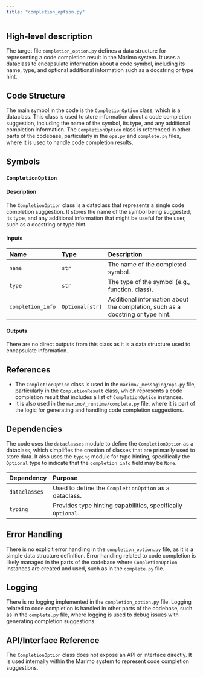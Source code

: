 ```yaml
---
title: "completion_option.py"
---
```


## High-level description

The target file `completion_option.py` defines a data structure for representing a code completion result in the Marimo system. It uses a dataclass to encapsulate information about a code symbol, including its name, type, and optional additional information such as a docstring or type hint.

## Code Structure

The main symbol in the code is the `CompletionOption` class, which is a dataclass. This class is used to store information about a code completion suggestion, including the name of the symbol, its type, and any additional completion information. The `CompletionOption` class is referenced in other parts of the codebase, particularly in the `ops.py` and `complete.py` files, where it is used to handle code completion results.

## Symbols

### `CompletionOption`
#### Description
The `CompletionOption` class is a dataclass that represents a single code completion suggestion. It stores the name of the symbol being suggested, its type, and any additional information that might be useful for the user, such as a docstring or type hint.

#### Inputs
| Name            | Type         | Description                                      |
|:----------------|:-------------|:-------------------------------------------------|
| `name`          | `str`        | The name of the completed symbol.                |
| `type`          | `str`        | The type of the symbol (e.g., function, class).  |
| `completion_info` | `Optional[str]` | Additional information about the completion, such as a docstring or type hint. |

#### Outputs
There are no direct outputs from this class as it is a data structure used to encapsulate information.

## References

- The `CompletionOption` class is used in the `marimo/_messaging/ops.py` file, particularly in the `CompletionResult` class, which represents a code completion result that includes a list of `CompletionOption` instances.
- It is also used in the `marimo/_runtime/complete.py` file, where it is part of the logic for generating and handling code completion suggestions.

## Dependencies

The code uses the `dataclasses` module to define the `CompletionOption` as a dataclass, which simplifies the creation of classes that are primarily used to store data. It also uses the `typing` module for type hinting, specifically the `Optional` type to indicate that the `completion_info` field may be `None`.

| Dependency | Purpose |
|:-----------|:--------|
| `dataclasses` | Used to define the `CompletionOption` as a dataclass. |
| `typing` | Provides type hinting capabilities, specifically `Optional`. |

## Error Handling

There is no explicit error handling in the `completion_option.py` file, as it is a simple data structure definition. Error handling related to code completion is likely managed in the parts of the codebase where `CompletionOption` instances are created and used, such as in the `complete.py` file.

## Logging

There is no logging implemented in the `completion_option.py` file. Logging related to code completion is handled in other parts of the codebase, such as in the `complete.py` file, where logging is used to debug issues with generating completion suggestions.

## API/Interface Reference

The `CompletionOption` class does not expose an API or interface directly. It is used internally within the Marimo system to represent code completion suggestions.